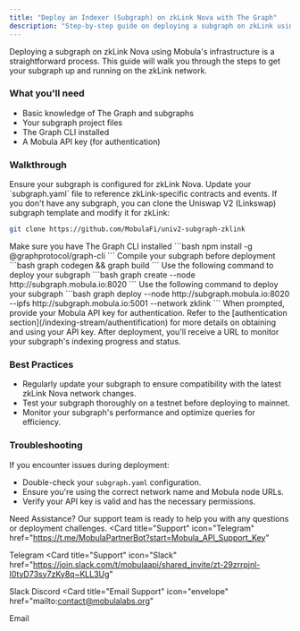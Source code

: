 ```yaml
---
title: "Deploy an Indexer (Subgraph) on zkLink Nova with The Graph"
description: "Step-by-step guide on deploying a subgraph on zkLink using using The Graph for optimized blockchain data indexing."
---
```


Deploying a subgraph on zkLink Nova using Mobula's infrastructure is a straightforward process. This guide will walk you through the steps to get your subgraph up and running on the zkLink network.

### What you'll need

- Basic knowledge of The Graph and subgraphs
- Your subgraph project files
- The Graph CLI installed
- A Mobula API key (for authentication)

### Walkthrough

<Steps>
  <Step title="Prepare Your Subgraph">
    Ensure your subgraph is configured for zkLink Nova. Update your `subgraph.yaml` file to reference zkLink-specific contracts and events. If you don't have any subgraph, you can clone the Uniswap V2 (Linkswap) subgraph template and modify it for zkLink:
    
```bash
git clone https://github.com/MobulaFi/univ2-subgraph-zklink
```
  </Step>
 

  <Step title="Install Dependencies">
    Make sure you have The Graph CLI installed
```bash
npm install -g @graphprotocol/graph-cli
```
  </Step>
  
  

  <Step title="Build Your Subgraph">
    Compile your subgraph before deployment
```bash
graph codegen && graph build
```
  </Step>


  <Step title="Create the Subgraph">
    Use the following command to deploy your subgraph
```bash
graph create --node http://subgraph.mobula.io:8020
```

  </Step>

  <Step title="Deploy to Mobula's zkLink Node">
    Use the following command to deploy your subgraph
```bash
graph deploy --node http://subgraph.mobula.io:8020 --ipfs http://subgraph.mobula.io:5001 --network zklink
```

  </Step>

  <Step title="Authenticate">
    When prompted, provide your Mobula API key for authentication. Refer to the [authentication section](/indexing-stream/authentification) for more details on obtaining and using your API key.
  </Step>

  <Step title="Monitor Deployment">
    After deployment, you'll receive a URL to monitor your subgraph's indexing progress and status.
  </Step>
</Steps>

### Best Practices

- Regularly update your subgraph to ensure compatibility with the latest zkLink Nova network changes.
- Test your subgraph thoroughly on a testnet before deploying to mainnet.
- Monitor your subgraph's performance and optimize queries for efficiency.

### Troubleshooting
If you encounter issues during deployment:

- Double-check your `subgraph.yaml` configuration.
- Ensure you're using the correct network name and Mobula node URLs.
- Verify your API key is valid and has the necessary permissions.

Need Assistance?
Our support team is ready to help you with any questions or deployment challenges.
<CardGroup>
<Card
  title="Support"
  icon="Telegram"
  href="https://t.me/MobulaPartnerBot?start=Mobula_API_Support_Key"
>
  Telegram
</Card>
<Card
  title="Support"
  icon="Slack"
  href="https://join.slack.com/t/mobulaapi/shared_invite/zt-29zrrpjnl-I0tyD73sy7zKy8q~KLL3Ug"
>
  Slack
</Card>
<Card title="Support" icon="Discord" href="https://discord.gg/JVT7xKm3AD">
  Discord
</Card>
<Card
  title="Email Support"
  icon="envelope"
  href="mailto:contact@mobulalabs.org"
>
  Email
</Card>
</CardGroup>
